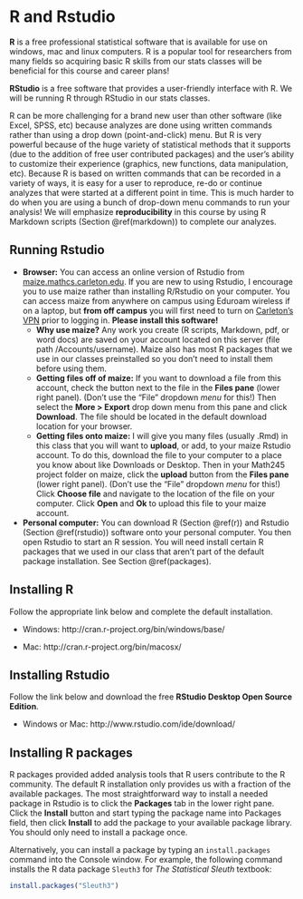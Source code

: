 # R and Rstudio {#rrstudio}



**R** is a free professional statistical software that is available for use on windows, mac and linux computers. R is a popular tool for researchers from many fields so acquiring basic R skills from our stats classes will be beneficial for this course and career plans! 

**RStudio** is a free software that provides a user-friendly interface with R. We will be running R through RStudio in our stats classes. 

R can be more challenging for a brand new user than other software (like Excel, SPSS, etc) because analyzes are done using written commands rather than using a drop down (point-and-click) menu. But R is very powerful because of the huge variety of statistical methods that it supports (due to the addition of free user contributed packages) and the user's ability to customize their experience (graphics, new functions, data manipulation, etc). Because R is based on written commands that can be recorded in a variety of ways, it is easy for a user to reproduce, re-do or continue analyzes that were started at a different point in time. This is much harder to do when you are using a bunch of drop-down menu commands to run your analysis! We will emphasize **reproducibility** in this course by using R Markdown scripts (Section \@ref(markdown)) to complete our analyzes. 


## Running Rstudio


- **Browser:** You can access an online version of Rstudio from [maize.mathcs.carleton.edu](https://maize.mathcs.carleton.edu). If you are new to using Rstudio, I  encourage you to use maize rather than installing R/Rstudio on your computer. You can access maize from anywhere on campus using Eduroam  wireless if on a laptop, but **from off campus** you will first need to turn on [Carleton's VPN](https://wiki.carleton.edu/display/itskb/GlobalProtect+VPN) prior to logging in. **Please install this software!** 
    - **Why use maize?** Any work you create (R scripts, Markdown, pdf, or word docs) are saved on your account located on this server (file path /Accounts/username). Maize also has most R packages that we use in our classes preinstalled so you don't need to install them before using them.  
    - **Getting files off of maize:** If you want to download a file from this account, check the button next to the file in the **Files pane** (lower right panel). (Don't use the "File" dropdown *menu* for this!) Then select the **More > Export** drop down menu from this pane and click **Download**. The file should be located in the default download location for your browser. 
    - **Getting files onto maize:** I will give you many files (usually .Rmd) in this class that you will want to **upload**, or add, to your maize Rstudio account. To do this, download the file to your computer to a place you know about like Downloads or Desktop. Then in your Math245 project folder on maize, click the **upload** button from the **Files pane** (lower right panel). (Don't use the "File" dropdown *menu* for this!) Click **Choose file** and navigate to the location of the file on your computer. Click **Open** and **Ok** to upload this file to your maize account. 

    
- **Personal computer:** You can download R (Section \@ref(r)) and Rstudio (Section \@ref(rstudio)) software onto your personal computer. You then open Rstudio to start an R session. You will need install certain R packages that we used in our class that aren't part of the default package installation. See Section \@ref(packages).


## Installing R {#r}

Follow the appropriate link below and complete the default installation.

- Windows: http://cran.r-project.org/bin/windows/base/

- Mac: http://cran.r-project.org/bin/macosx/



## Installing Rstudio {#rstudio} 

Follow the link below and download the free **RStudio Desktop Open Source Edition**.

- Windows or Mac: http://www.rstudio.com/ide/download/

## Installing R packages {#packages}

R packages provided added analysis tools that R users contribute to the R community. The default R installation only provides us with a fraction of the available packages. The most straightforward way to install a needed package in Rstudio is to click the **Packages** tab in the lower right pane. Click the **Install** button and start typing the package name into Packages field, then click **Install** to add the package to your available package library. You should only need to install a package once. 

Alternatively, you can install a package by typing an `install.packages` command into the Console window. For example, the following command installs the R data package `Sleuth3` for *The Statistical Sleuth* textbook: 
```r
install.packages("Sleuth3")
```


